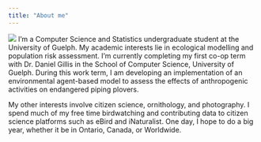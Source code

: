 ```yaml
---
title: "About me"
---
```


![](img/about.jpg)
I'm a Computer Science and Statistics undergraduate student at the University of Guelph. My academic interests lie in ecological modelling and population risk assessment. I'm currently completing my first co-op term with Dr. Daniel Gillis in the School of Computer Science, University of Guelph. During this work term, I am developing an implementation of an environmental agent-based model to assess the effects of anthropogenic activities on endangered piping plovers.

My other interests involve citizen science, ornithology, and photography. I spend much of my free time birdwatching and contributing data to citizen science platforms such as eBird and iNaturalist. One day, I hope to do a big year, whether it be in Ontario, Canada, or Worldwide.